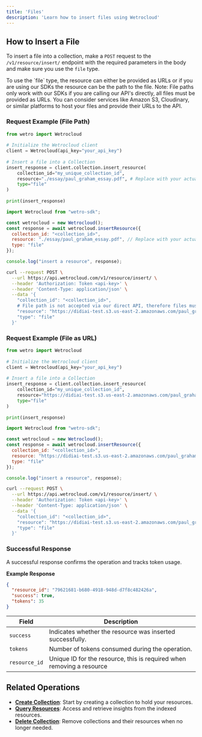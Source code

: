 ```yaml
---
title: 'Files'
description: 'Learn how to insert files using Wetrocloud'
---
```


## How to Insert a File

To insert a file into a collection, make a `POST` request to the `/v1/resource/insert/` endpoint with the required parameters in the body and make sure you use the `file` type.

<Note>
To use the `file` type, the resource can either be provided as URLs or if you are using our SDKs the resource can be the path to the file.
Note: File paths only work with our SDKs if you are calling our API's directly, all files must be provided as URLs. You can consider services like Amazon S3, Cloudinary, or similar platforms to host your files and provide their URLs to the API. 
</Note>


### Request Example (File Path)
<CodeGroup>
 
```python Python
from wetro import Wetrocloud
    
# Initialize the Wetrocloud client
client = Wetrocloud(api_key="your_api_key")
    
# Insert a file into a Collection
insert_response = client.collection.insert_resource(
    collection_id="my_unique_collection_id",
    resource="./essay/paul_graham_essay.pdf", # Replace with your actual file path
    type="file"
)
    
print(insert_response)
```

```javascript Javascript
import Wetrocloud from "wetro-sdk";

const wetrocloud = new Wetrocloud();
const response = await wetrocloud.insertResource({
  collection_id: "<collection_id>",
  resource: "./essay/paul_graham_essay.pdf", // Replace with your actual file path
  type: "file"
});

console.log("insert a resource", response);
```

```bash cURL
curl --request POST \
  --url https://api.wetrocloud.com/v1/resource/insert/ \
  --header 'Authorization: Token <api-key>' \
  --header 'Content-Type: application/json' \
  --data '{
    "collection_id": "<collection_id>",
    # File path is not accepted via our direct API, therefore files must be provided as URL
    "resource": "https://didiai-test.s3.us-east-2.amazonaws.com/paul_graham_essay.pdf", 
    "type": "file"
  }'
```
</CodeGroup>

### Request Example (File as URL)
<CodeGroup>
 
```python Python
from wetro import Wetrocloud
    
# Initialize the Wetrocloud client
client = Wetrocloud(api_key="your_api_key")
    
# Insert a file into a Collection
insert_response = client.collection.insert_resource(
    collection_id="my_unique_collection_id",
    resource="https://didiai-test.s3.us-east-2.amazonaws.com/paul_graham_essay.pdf",
    type="file"
)
    
print(insert_response)
```

```javascript Javascript
import Wetrocloud from "wetro-sdk";

const wetrocloud = new Wetrocloud();
const response = await wetrocloud.insertResource({
  collection_id: "<collection_id>",
  resource: "https://didiai-test.s3.us-east-2.amazonaws.com/paul_graham_essay.pdf",
  type: "file"
});

console.log("insert a resource", response);
```

```bash cURL
curl --request POST \
  --url https://api.wetrocloud.com/v1/resource/insert/ \
  --header 'Authorization: Token <api-key>' \
  --header 'Content-Type: application/json' \
  --data '{
    "collection_id": "<collection_id>",
    "resource": "https://didiai-test.s3.us-east-2.amazonaws.com/paul_graham_essay.pdf", 
    "type": "file"
  }'
```
</CodeGroup>

### Successful Response

A successful response confirms the operation and tracks token usage.

**Example Response**

```json
{
  "resource_id": "79621681-b680-4918-948d-d7f8c482426a",
  "success": true,
  "tokens": 35
}
```

| Field      | Description                                     |
|------------|-------------------------------------------------|
| `success`  | Indicates whether the resource was inserted successfully. |
| `tokens`   | Number of tokens consumed during the operation. |
| `resource_id`   | Unique ID for the resource, this is required when removing a resource |

## Related Operations

- **[Create Collection](create)**: Start by creating a collection to hold your resources.
- **[Query Resources](query)**: Access and retrieve insights from the indexed resources.
- **[Delete Collection](delete)**: Remove collections and their resources when no longer needed.
